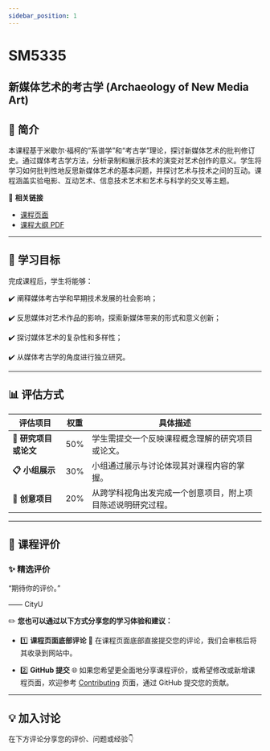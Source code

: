 ```yaml
---
sidebar_position: 1
---
```


# SM5335
## 新媒体艺术的考古学 (Archaeology of New Media Art)

## **📘 简介**
本课程基于米歇尔·福柯的“系谱学”和“考古学”理论，探讨新媒体艺术的批判修订史。通过媒体考古学方法，分析录制和展示技术的演变对艺术创作的意义。学生将学习如何批判性地反思新媒体艺术的基本问题，并探讨艺术与技术之间的互动。课程涵盖实验电影、互动艺术、信息技术艺术和艺术与科学的交叉等主题。

🔗 **相关链接**
- [课程页面](https://www.cityu.edu.hk/catalogue/pg/202425/course/SM5335.htm)
- [课程大纲 PDF](https://www.cityu.edu.hk/catalogue/pg/202425/course/SM5335.pdf)

---

## **🎯 学习目标**

完成课程后，学生将能够：

✔️ 阐释媒体考古学和早期技术发展的社会影响；

✔️ 反思媒体对艺术作品的影响，探索新媒体带来的形式和意义创新；

✔️ 探讨媒体艺术的复杂性和多样性；

✔️ 从媒体考古学的角度进行独立研究。

---

## **📊 评估方式**

| **评估项目**          | **权重** | **具体描述**                                                                                       |
|----------------------|---------|---------------------------------------------------------------------------------------------------|
| **📂 研究项目或论文**  | 50%      | 学生需提交一个反映课程概念理解的研究项目或论文。                                                      |
| **📋 小组展示**       | 30%      | 小组通过展示与讨论体现其对课程内容的掌握。                                                            |
| **📂 创意项目**       | 20%      | 从跨学科视角出发完成一个创意项目，附上项目陈述说明研究过程。                                             |

---

## **💬 课程评价**

### ✨ **精选评价**
<div className={commentStyles.commentBox}>
    <p className={commentStyles.commentText}>
        “期待你的评价。”
    </p>
    <p className={commentStyles.commentAuthor}>—— CityU</p>
</div>

✏️ **您也可以通过以下方式分享您的学习体验和建议：**

- 1️⃣ **课程页面底部评论**
💬 在课程页面底部直接提交您的评论，我们会审核后将其收录到网站中。

- 2️⃣ **GitHub 提交**
🌐 如果您希望更全面地分享课程评价，或希望修改或新增课程页面，欢迎参考 [Contributing](https://penjc.github.io/cityU-navigator/contributing) 页面，通过 GitHub 提交您的贡献。

---

## **💡 加入讨论**

在下方评论分享您的评价、问题或经验👇
<Utterances />